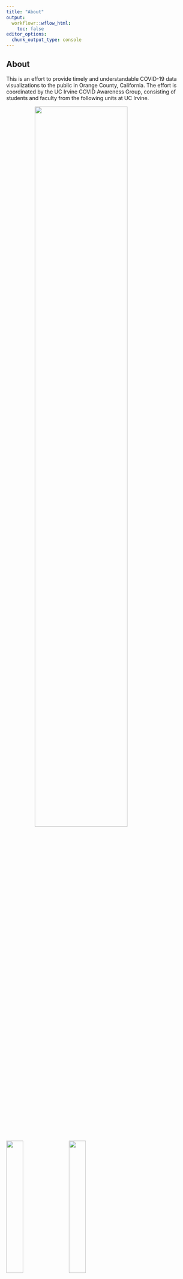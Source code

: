 ```yaml
---
title: "About"
output:
  workflowr::wflow_html:
    toc: false
editor_options:
  chunk_output_type: console
---
```

<style type="text/css">
.center {
  display: block;
  margin-left: auto;
  margin-right: auto;
  width: 70%;
}
</style>

## About

This is an effort to provide timely and understandable COVID-19 data visualizations to the public in Orange County, California. The effort is coordinated by the UC Irvine COVID Awareness Group, consisting of students and faculty from the following units at UC Irvine. 


<img src = "assets/UCI14_2Line_ICS_Dept_Stats_blue.png" width="100%" class="center"/>

<img src = "assets/UCI14_FLS_PubHealth_Blue.png"/ width="30%">&nbsp;&nbsp;&nbsp;
<img src = "assets/UCi17_CtrVirusResearch_blue.png"/ width="30%">&nbsp;&nbsp;&nbsp;
<img src = "assets/U
CI19_Infectious_Disease_Science_Int_2L_blue.png"/ width="35%">

### UC Irvine COVID Awareness Group Members: 
Damon Bayer, Bernadette Boden-Albala, Isaac Goldstein, Rachel Longjohn, Vladimir Minin, Andrew Noymer, Daniel M. Parker, Padhraic Smyth.


### Contact information: 
If you would like to know more about technical details and/or joining the group, get in touch with  [Prof. Vladimir Minin](http://vnminin.github.io). For general media inquiries contact [Prof. Andrew Noymer](https://webfiles.uci.edu/noymer/web/).
If you are a media organization and would like to use our images, you do not need to ask for permission. Just don't forget to acknowledge UC Irvine COVID Awareness Group. 
The content of this site is licensed under the most permissive creative commons license (click on License tab in the navigation bar to learn more). 

## Methodology

### Moving Averages
Our figures present 7 day moving averages. This means that, for cases on July 7th, for example, we report the average number of cases per million people during the period July 1st to July 7th. On July 8th, we report the average number of cases per million people during the period July 2nd to July 8th, etc. We use moving averages as opposed to raw data (such as the actual number of cases per million people on July 7th) because cases can increase or decrease dramatically on a particular day, making it difficult to see trends in the time series of interest. Moving averages help highlight these trends more clearly.

<!-- ### Cases/Deaths/Hospitalizations per Million People -->
In order to calculate, for example, cases per million people, we take the number of cases reported in a county for a day, divide by the 2019 census population for that county and then multiply by 1 million. We do this because different counties have very different population sizes (Los Angeles County has approximately 10 million while Orange County has approximately 3 million) and we want to provide numbers which are comparable across counties.

### Testing Data
The number of daily new cases depends not only on the number of infected individuals in the population, but also on the number of tests performed. 
It would be much better to plot the positivity ratio (positive cases divided by the total number of tests) instead of cases.
Unfortunately, the number of Covid-19 diagnostic tests performed in a day is not available at a county level from the [California Open Data Portal](https://data.ca.gov/group/covid-19) at this time. 
LA and OC counties do have testing data available ([LA COVID-19 data](http://dashboard.publichealth.lacounty.gov/covid19_surveillance_dashboard/), [OC COVID-19 Data](https://data-ocpw.opendata.arcgis.com/datasets/e5ceebe7edba44cc8f875ca54cc2341a?page=18)), but we prefer to use one data source for now.
